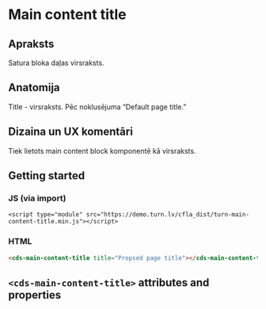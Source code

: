 
# Main content title
## Apraksts
Satura bloka daļas virsraksts.

## Anatomija
Title - virsraksts. Pēc noklusējuma “Default page title.”

## Dizaina un UX komentāri
Tiek lietots main content block komponentē kā virsraksts.

## Getting started
### JS (via import)

```imoprt
<script type="module" src="https://demo.turn.lv/cfla_dist/turn-main-content-title.min.js"></script>
```

### HTML

```html
<cds-main-content-title title="Propsed page title"></cds-main-content-title>
```

## `<cds-main-content-title>` attributes and properties

<Props of="cds-main-content-title" />

